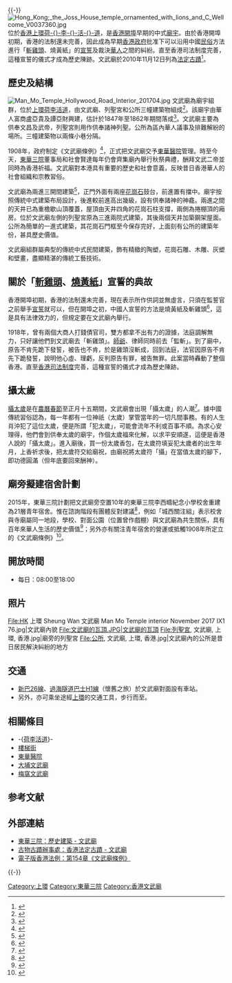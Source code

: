 {{Coord|22.28395|114.1501902|source:GoogleMaps|display=title}}
{{refimprove|time=2020-01-28}}
{{Primarysources}}{{-}}
{{東亞廟宇
| name = 文武廟
| img = File:Man Mo Temple Compound.jpg
| img_capt = 文武廟的正面
| image_width = 260
| zhuyin=
| pinyin=
| typy=
| wg=
| location = [[香港|香港]][[上環|上環]]-{[[荷李活道|荷李活道]]}-
| god = [[文昌帝君|文昌帝君]]<br/>[[關帝|關帝]]
| type = 私廟（現由[[東華三院|東華三院]]管理）
| struct =  兩進[[硬山式|硬山式]]
| open_year = [[清朝|清]][[道光|道光]]27年（1847年）
| cere_date = 農曆[[二月初三|二月初三]]（[[文昌帝君誕|文昌帝君誕]]）<br/>農曆[[六月廿四|六月廿四]]（[[關帝誕|關帝誕]]）<br/>農曆[[六月初六|六月初六]]（[[包公誕|包公誕]]）<br/>農曆[[五月十一|五月十一]]（[[城隍誕|城隍誕]]）<br/>農曆[[七月廿四|七月廿四]]（城隍誕）
|}}
[[File:Hong_Kong;_the_Joss_House_temple_ornamented_with_lions_and_C_Wellcome_V0037360.jpg|thumb]]
{{engname|東華三院文武廟|Man Mo Temple}}位於[[香港|香港]][[上環|上環]][[荷李活道|荷-{}-李-{}-活-{}-道]]，是[[香港開埠|香港開埠]]早期的中式[[廟宇|廟宇]]。由於香港開埠初期，香港的法制還未完善，因此成為早期[[香港殖民地時期#香港政府|香港政府]]批准下可以沿用中國[[民俗|民俗]]方法進行「[[斬雞頭|斬雞頭]]、燒黃紙」的[[宣誓|宣誓]]及裁決[[華人|華人]]之間的糾紛。直至香港司法制度完善，這種宣誓的儀式才成為歷史陳跡。文武廟於2010年11月12日列為[[香港法定古蹟列表|法定古蹟]]<ref>{{cite news |language=zh-hk |url=http://www.info.gov.hk/gia/general/201011/12/P201011120223.htm |title=四幢歷史建築列為法定古蹟 |publisher=''info.gov.hk'' |date=2010-11-12 |accessdate=2010-11-13 |archive-date=2014-04-19 |archive-url=https://web.archive.org/web/20140419050747/http://www.info.gov.hk/gia/general/201011/12/P201011120223.htm |dead-url=no }}</ref>。

==歷史及結構==
[[File:Man_Mo_Temple_Hollywood_Road_Interior_201704.jpg|thumb]]
文武廟為廟宇組群，位於[[上環|上環]][[荷李活道|荷李活道]]，由文武廟、列聖宮和公所三幢建築物組成<ref>{{Cite web|title=2010年古物及古蹟 (歷史建築物的宣布) 公告|url=https://www.legco.gov.hk/yr10-11/chinese/subleg/brief/149_brf.pdf|accessdate=2020-01-06|author=發展局|date=2010-11-12|format=PDF|publisher=香港立法會|language=|archive-date=2019-10-31|archive-url=https://web.archive.org/web/20191031103904/https://www.legco.gov.hk/yr10-11/chinese/subleg/brief/149_brf.pdf|dead-url=no}}</ref>。該廟宇由華人富商盧亞貴及譚亞財興建，估計於1847年至1862年期間落成<ref>{{Cite web|title=文武廟|url=https://www.discoverhongkong.com/tc/interactive-map/man-mo-temple.html|accessdate=2020-01-06|author=|date=|format=|publisher=香港旅遊發展局|language=|archive-date=2021-03-10|archive-url=https://web.archive.org/web/20210310144531/https://www.discoverhongkong.com/tc/interactive-map/man-mo-temple.html|dead-url=no}}</ref>。文武廟主要為供奉文昌及武帝，列聖宮則用作供奉諸神列聖。公所為區內華人議事及排難解紛的場所。三幢建築物以兩條小巷分隔。

1908年，政府制定《文武廟條例》<ref>{{Cite journal|title=香港的傳統宗教管理初探――從《文武廟條例》到《華人廟宇條例》|author=危丁明|url=http://nansha.schina.ust.hk/Article_DB/sites/default/files/pubs/news-049.05.pdf|journal=田野與文獻|issue=49|doi=|others=|year=2007|volume=|page=35-44|pmid=|access-date=2021-01-06|archive-date=2021-03-10|archive-url=https://web.archive.org/web/20210310144533/http://nansha.schina.ust.hk/Article_DB/sites/default/files/pubs/news-049.05.pdf|dead-url=no}}</ref>，正式把文武廟交予[[東華醫院|東華醫院]]管理。時至今天，[[東華三院|東華三院]]董事局和社會賢達每年仍會齊集廟內舉行秋祭典禮，酬拜文武二帝並同時為香港祈福。文武廟對本港具有重要的歷史和社會意義，反映昔日香港華人的社會組織和宗教習俗。

文武廟為兩進三開間建築<ref>{{Cite web|title=文武廟：建築特色|url=https://www.tungwah.org.hk/heritage/historic-architecture/man-mo-temple/architectural-design/|accessdate=2020-01-06|author=|date=|format=|publisher=東華三院|language=|archive-date=2021-01-09|archive-url=https://web.archive.org/web/20210109150334/https://www.tungwah.org.hk/heritage/historic-architecture/man-mo-temple/architectural-design/|dead-url=no}}</ref>，正門外面有兩座[[花崗石|花崗石]]鼓台，前進置有擋中。廟宇按照傳統中式建築布局設計，後進較前進高出幾級，設有供奉諸神的神龕。兩進之間的天井已為重檐歇山頂覆蓋，屋頂由天井四角的花崗石柱支撐，兩側為捲棚頂的廂房。位於文武廟左側的列聖宮原為三進兩院式建築，其後兩個天井加築鋼架屋面。公所為簡單的一進式建築，其花崗石門框至今保存完好，上面刻有公所的建築年份，甚具歷史價值。

文武廟組群屬典型的傳統中式民間建築，飾有精緻的陶塑，花崗石雕、木雕、灰塑和壁畫，盡顯精湛的傳統工藝技術。

==關於「[[斬雞頭|斬雞頭]]、[[燒黃紙|燒黃紙]]」宣誓的典故==
香港開埠初期，香港的法制還未完善，現在表示所作供詞並無虛言，只須在監誓官之前舉手[[宣誓|宣誓]]就可以，但在開埠之初，中國人宣誓的方法是燒黃紙及斬雞頭<ref>{{Cite web|title=香港文物系列：香港建造 (荷李活道小冊子)|url=http://www.heritage.gov.hk/tc/doc/Hollywood_Booklet_CHI.pdf|accessdate=2020-01-06|author=香港歷史文物 - 保育‧活化|date=|format=PDF|publisher=古物古蹟辦事處|language=|archive-date=2021-03-10|archive-url=https://web.archive.org/web/20210310144543/http://www.heritage.gov.hk/tc/doc/Hollywood_Booklet_CHI.pdf|dead-url=no}}</ref>，這是具有法律效力的，但規定要在文武廟內舉行。

1918年，曾有兩個大商人打錢債官司，雙方都拿不出有力的證據，法庭調解無力，只好讓他們到文武廟去「斬雞頭」。[[師爺|師爺]]、律師同時前去「監斬」。到了廟中，原告不肯先跪下發誓，被告也不肯，於是雞頭沒斬成，回到法庭，法官因原告不肯先下跪發誓，說明他心虛、理虧，反判原告有罪，被告無罪。此案當時轟動了整個香港。直至[[香港司法制度|香港司法制度]]完善，這種宣誓的儀式才成為歷史陳跡。

==攝太歲==
[[攝太歲|攝太歲]]是在[[農曆|農曆]][[春節|春節]]至正月十五期間，文武廟會出現「攝太歲」的人潮<ref>{{Cite web|title=【攝太歲攻略】鼠馬雞兔羊犯太歲恐諸事不順 攝太歲最佳時間方法|url=https://skypost.ulifestyle.com.hk/article/2548508/%E3%80%90%E6%94%9D%E5%A4%AA%E6%AD%B2%E6%94%BB%E7%95%A5%E3%80%91%E9%BC%A0%E9%A6%AC%E9%9B%9E%E5%85%94%E7%BE%8A%E7%8A%AF%E5%A4%AA%E6%AD%B2%E6%81%90%E8%AB%B8%E4%BA%8B%E4%B8%8D%E9%A0%86%20%E6%94%9D%E5%A4%AA%E6%AD%B2%E6%9C%80%E4%BD%B3%E6%99%82%E9%96%93%E6%96%B9%E6%B3%95%E4%B8%80%E6%96%87%E7%9B%A1%E8%A6%BD|accessdate=2021-01-07|author=李凱晴|date=2020-01-24|format=|publisher=晴報|language=|archive-date=2021-03-10|archive-url=https://web.archive.org/web/20210310144556/https://skypost.ulifestyle.com.hk/article/2548508/%E3%80%90%E6%94%9D%E5%A4%AA%E6%AD%B2%E6%94%BB%E7%95%A5%E3%80%91%E9%BC%A0%E9%A6%AC%E9%9B%9E%E5%85%94%E7%BE%8A%E7%8A%AF%E5%A4%AA%E6%AD%B2%E6%81%90%E8%AB%B8%E4%BA%8B%E4%B8%8D%E9%A0%86%20%E6%94%9D%E5%A4%AA%E6%AD%B2%E6%9C%80%E4%BD%B3%E6%99%82%E9%96%93%E6%96%B9%E6%B3%95%E4%B8%80%E6%96%87%E7%9B%A1%E8%A6%BD|dead-url=no}}</ref>。據中國傳統習俗認為，每一年都有一位神祇（太歲）掌管當年的一切凡間事務。有的人生肖沖犯了這位太歲，便是所謂「犯太歲」，可能會流年不利或百事不順。為求心安理得，他們會到供奉太歲的廟宇，作個太歲福來化解，以求平安順遂，這便是香港人說的「攝太歲」。進入廟後，買一份太歲香包，在太歲符填妥犯太歲者的出生年月，上香祈求後，把太歲符交給廟祝，由廟祝將太歲符「攝」在當值太歲的腳下，即功德圓滿（但年底要回來酬神）。

==廟旁擬建宿舍計劃==
2015年，東華三院計劃把文武廟旁空置10年的東華三院李西疇紀念小學校舍重建為21層青年宿舍。惟在諮詢階段有團體反對建議<ref>{{Cite web|title=關於《西營盤及上環分區計劃大綱草圖編號 S/H3/30》的申述及政府回應的摘要|url=https://www.info.gov.hk/tpb/en/whats_new/S_H3_30/S-H3-30_Annex%20IV_c.pdf|accessdate=2020-01-06|author=城市規劃委員會|date=|format=PDF|publisher=政府新聞處|language=|archive-date=2021-03-10|archive-url=https://web.archive.org/web/20210310144555/https://www.info.gov.hk/tpb/en/whats_new/S_H3_30/S-H3-30_Annex%20IV_c.pdf|dead-url=no}}</ref>，例如「城西關注組」表示校舍與寺廟屬同一地段，學校、對面公園（位置曾作戲棚）與文武廟為共生關係，具有百年來華人生活的歷史價值<ref>{{Cite news|url=https://www.hk01.com/社區專題/10987/文武廟旁建文化廣場-團體反對-倡改建圖書館|title=文武廟旁建文化廣場　團體反對　倡改建圖書館|author=陳穎然|date=2016-03-08|work=香港01|publisher=|accessdate=2020-01-28|language=|format=|archive-date=2020-01-28|archive-url=https://web.archive.org/web/20200128043412/https://www.hk01.com/%E7%A4%BE%E5%8D%80%E5%B0%88%E9%A1%8C/10987/%E6%96%87%E6%AD%A6%E5%BB%9F%E6%97%81%E5%BB%BA%E6%96%87%E5%8C%96%E5%BB%A3%E5%A0%B4-%E5%9C%98%E9%AB%94%E5%8F%8D%E5%B0%8D-%E5%80%A1%E6%94%B9%E5%BB%BA%E5%9C%96%E6%9B%B8%E9%A4%A8|dead-url=no}}</ref>；另外亦有關注青年宿舍的營運或抵觸1908年所定立的《文武廟條例》<ref>{{Cite web|title=改建青年宿舍強用地積比，或有違 1908 年《文武廟條例》|url=https://manjuhk.wordpress.com/2015/10/30/manmotemple/|accessdate=2020-01-28|author=Charlton Cheung|date=2015-10-30|format=|publisher=蔓珠媒體 MANJU MEDIA|language=|archive-date=2021-03-10|archive-url=https://web.archive.org/web/20210310144631/https://manjuhk.wordpress.com/2015/10/30/manmotemple/|dead-url=no}}</ref>。

==開放時間==
* 每日：08:00至18:00

==照片==
<gallery>
File:HK 上環 Sheung Wan 文武廟 Man Mo Temple interior November 2017 IX1 76.jpg|文武廟內貌
File:文武廟的瓦頂.JPG|文武廟的瓦頂
File:列聖宮, 文武廟, 上環, 香港.jpg|廟旁的列聖宮
File:公所, 文武廟, 上環, 香港.jpg|文武廟內的公所是昔日居民解決糾紛的地方
</gallery>

==交通==
*[[新巴26線|新巴26線]]、[[過海隧道巴士H1線|過海隧道巴士H1線]]（懷舊之旅）於文武廟對面設有車站。
*另外，亦可乘坐途經[[上環|上環]]的交通工具，步行而至。

==相關條目==
* -{[[荷李活道|荷李活道]]}-
* [[樓梯街|樓梯街]]
* [[東華醫院|東華醫院]]
* [[大埔文武廟|大埔文武廟]]
* [[梅窩文武廟|梅窩文武廟]]

==参考文献==
{{reflist|30em}}

==外部連結==
{{commons category|Man Mo Temple, Hollywood Road}}
*[https://www.tungwah.org.hk/heritage/historic-architecture/man-mo-temple/ 東華三院：歷史建築 - 文武廟] {{Wayback|url=https://www.tungwah.org.hk/heritage/historic-architecture/man-mo-temple/ |date=20210310144611 }}
*[https://www.amo.gov.hk/b5/monuments_96.php 古物古蹟辦事處：香港法定古蹟 - 文武廟] {{Wayback|url=https://www.amo.gov.hk/b5/monuments_96.php |date=20210310144618 }}
*[https://www.elegislation.gov.hk/hk/cap154!zh-Hant-HK 電子版香港法例：第154章《文武廟條例》] {{Wayback|url=https://www.elegislation.gov.hk/hk/cap154!zh-Hant-HK |date=20210310144629 }}

{{-}}
{{香港法定古蹟}}

[[Category:上環|Category:上環]]
[[Category:東華三院|Category:東華三院]]
[[Category:香港文武廟|Category:香港文武廟]]